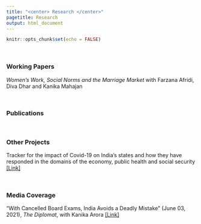 ```yaml
---
title: "<center> Research </center>"
pagetitle: Research
output: html_document
---
```


```r
knitr::opts_chunk$set(echo = FALSE)
```

<br> 

### Working Papers

*Women’s Work, Social Norms and the Marriage Market* with Farzana Afridi, Diva Dhar and Kanika Mahajan

<br> 

### Publications


<br>

### Other Projects

Tracker for the impact of Covid-19 on India’s states and how they have responded in the domains of the economy, public health and social security [[Link]]("decovindia.com")

<br> 

### Media Coverage

"With Cancelled Board Exams, India Avoids a Deadly Mistake" (June 03, 2021), *The Diplomat*, with Kanika Arora [[Link]](https://thediplomat.com/2021/06/with-cancelled-board-exams-india-avoids-a-deadly-mistake/)